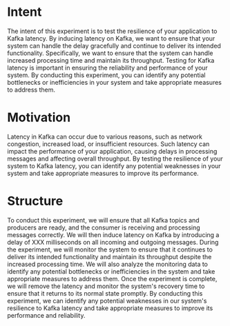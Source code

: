# Intent

The intent of this experiment is to test the resilience of your application to Kafka latency. By inducing latency on Kafka, we want to ensure that your system can handle the delay gracefully and continue to deliver its intended functionality. Specifically, we want to ensure that the system can handle increased processing time and maintain its throughput.
Testing for Kafka latency is important in ensuring the reliability and performance of your system. By conducting this experiment, you can identify any potential bottlenecks or inefficiencies in your system and take appropriate measures to address them.

# Motivation

Latency in Kafka can occur due to various reasons, such as network congestion, increased load, or insufficient resources. Such latency can impact the performance of your application, causing delays in processing messages and affecting overall throughput. By testing the resilience of your system to Kafka latency, you can identify any potential weaknesses in your system and take appropriate measures to improve its performance.

# Structure

To conduct this experiment, we will ensure that all Kafka topics and producers are ready, and the consumer is receiving and processing messages correctly. We will then induce latency on Kafka by introducing a delay of XXX milliseconds on all incoming and outgoing messages.
During the experiment, we will monitor the system to ensure that it continues to deliver its intended functionality and maintain its throughput despite the increased processing time. We will also analyze the monitoring data to identify any potential bottlenecks or inefficiencies in the system and take appropriate measures to address them.
Once the experiment is complete, we will remove the latency and monitor the system's recovery time to ensure that it returns to its normal state promptly.
By conducting this experiment, we can identify any potential weaknesses in our system's resilience to Kafka latency and take appropriate measures to improve its performance and reliability.